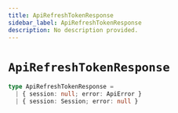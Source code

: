 ```yaml
---
title: ApiRefreshTokenResponse
sidebar_label: ApiRefreshTokenResponse
description: No description provided.
---
```


# `ApiRefreshTokenResponse`

```ts
type ApiRefreshTokenResponse =
  | { session: null; error: ApiError }
  | { session: Session; error: null }
```
